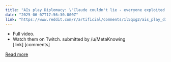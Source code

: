 ```yaml
---
title: "AIs play Diplomacy: \"Claude couldn't lie - everyone exploited it ruthlessly. Gemini 2.5 Pro nearly conquered Europe with brilliant tactics. Then o3 orchestrated a secret coalition, backstabbed every ally, and won.\""
date: "2025-06-07T17:56:30.000Z"
link: "https://www.reddit.com/r/artificial/comments/1l5qxg2/ais_play_diplomacy_claude_couldnt_lie_everyone/"
---
```


- Full video.
 - Watch them on Twitch.
    submitted by    /u/MetaKnowing  
 [link]   [comments]

[Read more](https://www.reddit.com/r/artificial/comments/1l5qxg2/ais_play_diplomacy_claude_couldnt_lie_everyone/)
